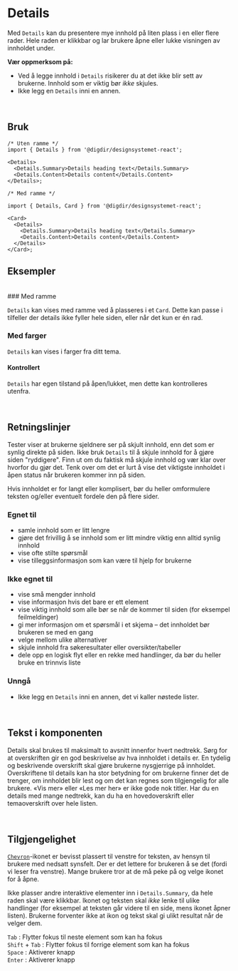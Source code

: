 
<Meta of={DetailsStories} />

# Details

Med `Details` kan du presentere mye innhold på liten plass i en eller flere rader. Hele raden er klikkbar og lar brukere åpne eller lukke visningen av innholdet under.

**Vær oppmerksom på:**

- Ved å legge innhold i `Details` risikerer du at det ikke blir sett av brukerne. Innhold som er viktig bør _ikke_ skjules.
- Ikke legg en `Details` inni en annen.

<br />

<Primary />
<Controls />

## Bruk

```tsx
/* Uten ramme */
import { Details } from '@digdir/designsystemet-react';

<Details>
  <Details.Summary>Details heading text</Details.Summary>
  <Details.Content>Details content</Details.Content>
</Details>;

/* Med ramme */

import { Details, Card } from '@digdir/designsystemet-react';

<Card>
  <Details>
    <Details.Summary>Details heading text</Details.Summary>
    <Details.Content>Details content</Details.Content>
  </Details>
</Card>;
```

## Eksempler

<br />
### Med ramme

`Details` kan vises med ramme ved å plasseres i et `Card`.
Dette kan passe i tilfeller der details ikke fyller hele siden, eller når det kun er én rad.

<Canvas of={DetailsStories.InCard} />

### Med farger

`Details` kan vises i farger fra ditt tema.

<Canvas of={DetailsStories.InCardWithColor} />

#### Kontrollert

`Details` har egen tilstand på åpen/lukket, men dette kan kontrolleres utenfra.

<Canvas of={DetailsStories.Controlled} />

<br />

## Retningslinjer

Tester viser at brukerne sjeldnere ser på skjult innhold, enn det som er synlig direkte på siden. Ikke bruk `Details` til å skjule innhold for å gjøre siden "ryddigere". Finn ut om du faktisk må skjule innhold og vær klar over hvorfor du gjør det. Tenk over om det er lurt å vise det viktigste innholdet i åpen status når brukeren kommer inn på siden.

Hvis innholdet er for langt eller komplisert, bør du heller omformulere teksten og/eller eventuelt fordele den på flere sider.

### Egnet til

- samle innhold som er litt lengre
- gjøre det frivillig å se innhold som er litt mindre viktig enn alltid synlig innhold
- vise ofte stilte spørsmål
- vise tilleggsinformasjon som kan være til hjelp for brukerne

### Ikke egnet til

- vise små mengder innhold
- vise informasjon hvis det bare er ett element
- vise viktig innhold som alle bør se når de kommer til siden (for eksempel feilmeldinger)
- gi mer informasjon om et spørsmål i et skjema – det innholdet bør brukeren se med en gang
- velge mellom ulike alternativer
- skjule innhold fra søkeresultater eller oversikter/tabeller
- dele opp en logisk flyt eller en rekke med handlinger, da bør du heller bruke en trinnvis liste

### Unngå

- Ikke legg en `Details` inni en annen, det vi kaller nøstede lister.

<br />

## Tekst i komponenten

Details skal brukes til maksimalt to avsnitt innenfor hvert nedtrekk. Sørg for at overskriften gir en god beskrivelse av hva innholdet i details er. En tydelig og beskrivende overskrift skal gjøre brukerne nysgjerrige på innholdet. Overskriftene til details kan ha stor betydning for om brukerne finner det de trenger, om innholdet blir lest og om det kan regnes som tilgjengelig for alle brukere. «Vis mer» eller «Les mer her» er ikke gode nok titler. Har du en details med mange nedtrekk, kan du ha en hovedoverskrift eller temaoverskrift over hele listen.

<br />

## Tilgjengelighet

[`Chevron`](https://aksel.nav.no/ikoner/ChevronDown)-ikonet er bevisst plassert til venstre for teksten, av hensyn til brukere med nedsatt synsfelt. Der er det lettere for brukeren å se det (fordi vi leser fra venstre). Mange brukere tror at de må peke på og velge ikonet for å åpne.

Ikke plasser andre interaktive elementer inn i `Details.Summary`, da hele raden skal være klikkbar. Ikonet og teksten skal _ikke_ lenke til ulike handlinger (for eksempel at teksten går videre til en side, mens ikonet åpner listen). Brukerne forventer ikke at ikon og tekst skal gi ulikt resultat når de velger dem.

`Tab` : Flytter fokus til neste element som kan ha fokus \
`Shift` + `Tab` : Flytter fokus til forrige element som kan ha fokus \
`Space` : Aktiverer knapp \
`Enter` : Aktiverer knapp

<br />
